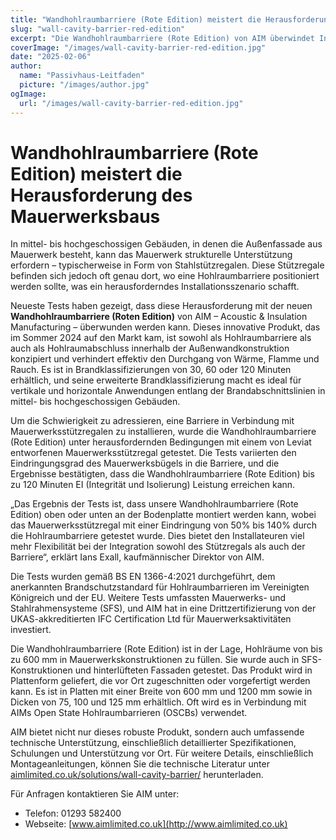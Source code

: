 ```yaml
---
title: "Wandhohlraumbarriere (Rote Edition) meistert die Herausforderung des Mauerwerksbaus"
slug: "wall-cavity-barrier-red-edition"
excerpt: "Die Wandhohlraumbarriere (Rote Edition) von AIM überwindet Installationsschwierigkeiten, indem sie sich mit Mauerwerksstützregalen integriert und gleichzeitig einen robusten Brandschutz gewährleistet."
coverImage: "/images/wall-cavity-barrier-red-edition.jpg"
date: "2025-02-06"
author:
  name: "Passivhaus-Leitfaden"
  picture: "/images/author.jpg"
ogImage:
  url: "/images/wall-cavity-barrier-red-edition.jpg"
---
```


# Wandhohlraumbarriere (Rote Edition) meistert die Herausforderung des Mauerwerksbaus

In mittel- bis hochgeschossigen Gebäuden, in denen die Außenfassade aus Mauerwerk besteht, kann das Mauerwerk strukturelle Unterstützung erfordern – typischerweise in Form von Stahlstützregalen. Diese Stützregale befinden sich jedoch oft genau dort, wo eine Hohlraumbarriere positioniert werden sollte, was ein herausforderndes Installationsszenario schafft.

Neueste Tests haben gezeigt, dass diese Herausforderung mit der neuen **Wandhohlraumbarriere (Roten Edition)** von AIM – Acoustic & Insulation Manufacturing – überwunden werden kann. Dieses innovative Produkt, das im Sommer 2024 auf den Markt kam, ist sowohl als Hohlraumbarriere als auch als Hohlraumabschluss innerhalb der Außenwandkonstruktion konzipiert und verhindert effektiv den Durchgang von Wärme, Flamme und Rauch. Es ist in Brandklassifizierungen von 30, 60 oder 120 Minuten erhältlich, und seine erweiterte Brandklassifizierung macht es ideal für vertikale und horizontale Anwendungen entlang der Brandabschnittslinien in mittel- bis hochgeschossigen Gebäuden.

Um die Schwierigkeit zu adressieren, eine Barriere in Verbindung mit Mauerwerksstützregalen zu installieren, wurde die Wandhohlraumbarriere (Rote Edition) unter herausfordernden Bedingungen mit einem von Leviat entworfenen Mauerwerksstützregal getestet. Die Tests variierten den Eindringungsgrad des Mauerwerksbügels in die Barriere, und die Ergebnisse bestätigten, dass die Wandhohlraumbarriere (Rote Edition) bis zu 120 Minuten EI (Integrität und Isolierung) Leistung erreichen kann.

„Das Ergebnis der Tests ist, dass unsere Wandhohlraumbarriere (Rote Edition) oben oder unten an der Bodenplatte montiert werden kann, wobei das Mauerwerksstützregal mit einer Eindringung von 50% bis 140% durch die Hohlraumbarriere getestet wurde. Dies bietet den Installateuren viel mehr Flexibilität bei der Integration sowohl des Stützregals als auch der Barriere“, erklärt Ians Exall, kaufmännischer Direktor von AIM.

Die Tests wurden gemäß BS EN 1366-4:2021 durchgeführt, dem anerkannten Brandschutzstandard für Hohlraumbarrieren im Vereinigten Königreich und der EU. Weitere Tests umfassten Mauerwerks- und Stahlrahmensysteme (SFS), und AIM hat in eine Drittzertifizierung von der UKAS-akkreditierten IFC Certification Ltd für Mauerwerksaktivitäten investiert.

Die Wandhohlraumbarriere (Rote Edition) ist in der Lage, Hohlräume von bis zu 600 mm in Mauerwerkskonstruktionen zu füllen. Sie wurde auch in SFS-Konstruktionen und hinterlüfteten Fassaden getestet. Das Produkt wird in Plattenform geliefert, die vor Ort zugeschnitten oder vorgefertigt werden kann. Es ist in Platten mit einer Breite von 600 mm und 1200 mm sowie in Dicken von 75, 100 und 125 mm erhältlich. Oft wird es in Verbindung mit AIMs Open State Hohlraumbarrieren (OSCBs) verwendet.

AIM bietet nicht nur dieses robuste Produkt, sondern auch umfassende technische Unterstützung, einschließlich detaillierter Spezifikationen, Schulungen und Unterstützung vor Ort. Für weitere Details, einschließlich Montageanleitungen, können Sie die technische Literatur unter [aimlimited.co.uk/solutions/wall-cavity-barrier/](http://aimlimited.co.uk/solutions/wall-cavity-barrier/) herunterladen.

Für Anfragen kontaktieren Sie AIM unter:

- Telefon: 01293 582400
- Webseite: [www.aimlimited.co.uk](http://www.aimlimited.co.uk)